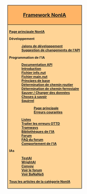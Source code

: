 <div style="float:right; padding-left:12px; background:#ffffff;">
<div style="border:1px solid #000000; background:#ffb466; padding:5px; -moz-border-radius-topleft:5px; -moz-border-radius-topright:5px; font-size: 12pt;">
<center><strong><font size="3">[[fr/Development/Script/Main Page|Framework NonIA]]</font></strong></center>
</div>
<div style="border:1px solid black; border-top-width: 0px; background:#ffd496; padding:5px; -moz-border-radius-bottomleft:5px; -moz-border-radius-bottomright:8px; font-size: 8pt; font-weight:bold">

[[fr/Development/Script/Main Page|Page principale NonIA]]

Développement
:[[fr/Archive/Development/IA/Jalons de développement|Jalons de développement]]
:[[fr/Development/Script/IA/Suggestions API|Suggestion de changements de l'API]]

Programmation de l'IA
:[http://noai.openttd.org/docs/ Documentation API]
:[[fr/Development/Script/IA/Introduction|Introduction]]
:[[fr/Development/Script/IA/AIInfo|Fichier info.nut]]
:[[fr/Development/Script/IA/AIMain|Fichier main.nut]]
:[[fr/Development/Script/IA/Principes de base|Principes de base]]
:[[fr/Development/Script/IA/Détermination de chemin routier|Détermination de chemin routier]]
:[[fr/Development/Script/IA/Détermination de chemin ferroviaire|Détermination de chemin ferroviaire]]
:[[fr/Development/Script/IA/Sauver/Charger|Sauver / Charger des données]]
:[[fr/Development/Script/IA/A savoir|Choses à savoir]]
:[[fr/Development/Script/IA/Squirrel|Squirrel]]
::[http://squirrel-lang.org/ Page principale]
::[[fr/Development/Script/IA/Pièges de Squirrel|Erreurs courantes]]
:[[fr/Development/Script/IA/Listes|Listes]]
:[[fr/Development/Script/IA/Dernière erreur|Traiter les erreurs OTTD]]
:[[fr/Development/Script/IA/Tramways|Tramways]]
:[[fr/Development/Script/IA/Bibliothèque|Bibliothèques de l'IA]]
:[http://www.tt-forums.net/viewforum.php?f=65 Forum]
:[[fr/Community/AI/FAQ du forum NonIA|FAQ du forum]]
:[[fr/Development/Script/IA/Comportement|Comportement de l'IA]]

IAs
:[[fr/Development/Script/IA/TestAI|TestAI]]
:[[fr/Development/Script/IA/WrightAI|WrightAI]]
:[[fr/Community/AI/IA/Convoy|Convoy]]
:[http://www.tt-forums.net/viewforum.php?f=65 Voir le forum]
:[http://bananas.openttd.org/ai/ Voir BaNaNaS]

[[:Category:fr/NonIA|Tous les articles de la catégorie NonIA]]
</div></div><includeonly>
[[Category:fr/NonIA|{{PAGENAME}}]]
[[Category:fr/Développement|{{PAGENAME}}]]
</includeonly>